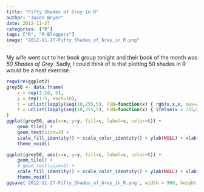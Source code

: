 ```yaml
---
title: "Fifty Shades of Grey in R"
author: "Jason Bryer"
date: 2012-11-27
categories: ["R"]
tags: ["R", "R-Bloggers"]
image: "2012-11-27-Fifty_Shades_of_Grey_in_R.png"
---
```


My wife went out to her book group tonight and their book of the month was *50 Shades of Grey*. Sadly, I could think of is that plotting 50 shades in R would be a neat exercise.

```r
require(ggplot2)
grey50 <- data.frame(
	x = rep(1:10, 5),
	y = rep(1:5, each=10),
	c = unlist(lapply(seq(10,255,5), FUN=function(x) { rgb(x,x,x, max=255) })),
	t = unlist(lapply(seq(10,255,5), FUN=function(x) { ifelse(x > 255/2, 'black', 'white') }))
)
ggplot(grey50, aes(x=x, y=y, fill=c, label=c, color=t)) +
	geom_tile() + 
	geom_text(size=3) +
	scale_fill_identity() + scale_color_identity() + ylab(NULL) + xlab(NULL) +
	theme_void()
```


```r
ggplot(grey50, aes(x=x, y=y, fill=c, label=c, color=t)) +
	geom_tile() + 
	# geom_text(size=3) +
	scale_fill_identity() + scale_color_identity() + ylab(NULL) + xlab(NULL) +
	theme_void()
ggsave('2012-11-27-Fifty_Shades_of_Grey_in_R.png', width = 900, height = 600, units = 'px')

```

